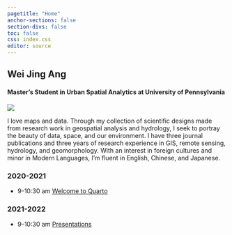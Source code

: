 ```yaml
---
pagetitle: "Home"
anchor-sections: false
section-divs: false
toc: false
css: index.css
editor: source
---
```


::: {.grid}

::: {.g-col-6}
# Wei Jing Ang

#### Master's Student in Urban Spatial Analytics at University of Pennsylvania
:::

::: {.g-col-6}



![](images/me.png){fig-alt="Profile"}

:::

:::

I love maps and data. Through my collection of scientific designs made from research work in geospatial analysis and hydrology, I seek to portray the beauty of data, space, and our environment. I have three journal publications and three years of research experience in GIS, remote sensing, hydrology, and geomorphology. With an interest in foreign cultures and minor in Modern Languages, I’m fluent in English, Chinese, and Japanese.

::: content-block
::: features
::: feature
### 2020-2021

-   9-10:30 am [Welcome to Quarto](materials/1-welcome-to-quarto)

:::

::: feature
### 2021-2022

-   9-10:30 am [Presentations](materials/5-presentations)

:::
:::
:::
